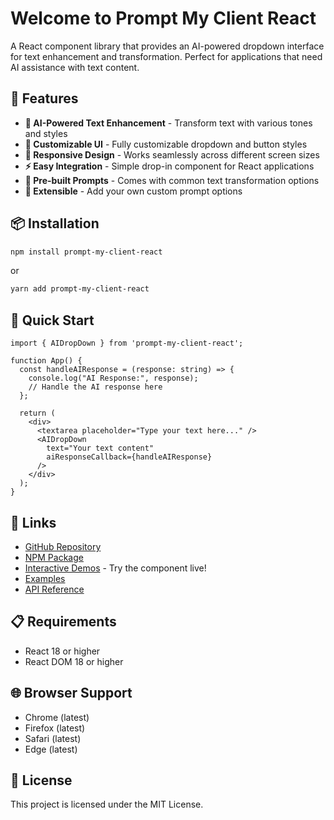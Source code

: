 # Welcome to Prompt My Client React

A React component library that provides an AI-powered dropdown interface for text enhancement and transformation. Perfect for applications that need AI assistance with text content.

## 🚀 Features

- **🤖 AI-Powered Text Enhancement** - Transform text with various tones and styles
- **🎨 Customizable UI** - Fully customizable dropdown and button styles
- **📱 Responsive Design** - Works seamlessly across different screen sizes
- **⚡ Easy Integration** - Simple drop-in component for React applications
- **🎯 Pre-built Prompts** - Comes with common text transformation options
- **🔧 Extensible** - Add your own custom prompt options

## 📦 Installation

```bash
npm install prompt-my-client-react
```

or

```bash
yarn add prompt-my-client-react
```

## 🎯 Quick Start

```tsx
import { AIDropDown } from 'prompt-my-client-react';

function App() {
  const handleAIResponse = (response: string) => {
    console.log("AI Response:", response);
    // Handle the AI response here
  };

  return (
    <div>
      <textarea placeholder="Type your text here..." />
      <AIDropDown 
        text="Your text content" 
        aiResponseCallback={handleAIResponse} 
      />
    </div>
  );
}
```

## 🔗 Links

- [GitHub Repository](https://github.com/rajanlagah/prompt-my-client-react)
- [NPM Package](https://www.npmjs.com/package/prompt-my-client-react)
- [Interactive Demos](/docs/demos) - Try the component live!
- [Examples](/docs/examples)
- [API Reference](/docs/api)

## 📋 Requirements

- React 18 or higher
- React DOM 18 or higher

## 🌐 Browser Support

- Chrome (latest)
- Firefox (latest)
- Safari (latest)
- Edge (latest)

## 📄 License

This project is licensed under the MIT License.
